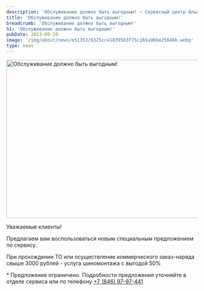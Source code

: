 ```yaml
---
description: 'Обслуживание должно быть выгодным! — Сервисный центр Альфа'
title: 'Обслуживание должно быть выгодным!'
breadcrumb: 'Обслуживание должно быть выгодным!'
h1: 'Обслуживание должно быть выгодным!'
pubDate: 2023-09-20
image: '/img/about/news/e51353/6325cc418395b3f75c165a96be25646b.webp'
type: news
---
```



<p><img src="/img/about/news/e51353/6325cc418395b3f75c165a96be25646b.webp" width="740" height="417" alt="Обслуживание должно быть выгодным!" title="Обслуживание должно быть выгодным!" /></p>
<p>
	 Уважаемые клиенты!
</p>
<p>
	 Предлагаем вам воспользоваться новым специальным предложением по сервису.
</p>
<p>
	 При прохождении ТО или осуществление коммерческого заказ-наряда свыше 3000 рублей - услуга шиномонтажа&nbsp;с выгодой 50%
</p>
<p>
	 * Предложение ограничено. Подробности предложения уточняйте в отделе сервиса или по телефону&nbsp;<a href="tel:+78469797441">+7 (846) 97-97-441</a>
</p>